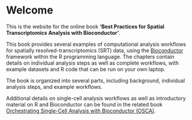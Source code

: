# Welcome {.unnumbered}

This is the website for the online book **'Best Practices for Spatial Transcriptomics Analysis with Bioconductor'**.

This book provides several examples of computational analysis workflows for spatially resolved-transcriptomics (SRT) data, using the [Bioconductor](http://bioconductor.org/) framework within the R programming language. The chapters contain details on individual analysis steps as well as complete workflows, with example datasets and R code that can be run on your own laptop.

The book is organized into several parts, including background, individual analysis steps, and example workflows.

Additional details on single-cell analysis workflows as well as introductory material on R and Bioconductor can be found in the related book [Orchestrating Single-Cell Analysis with Bioconductor (OSCA)](https://osca.bioconductor.org/).

